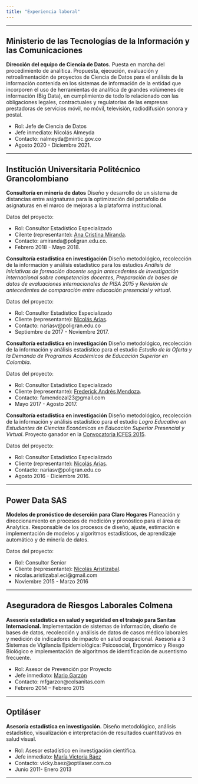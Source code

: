 ```yaml
---
title: "Experiencia laboral"
---
```


***

## Ministerio de las Tecnologías de la Información y las Comunicaciones

**Dirección del equipo de Ciencia de Datos.** Puesta en marcha del procedimiento de analítica. Propuesta, ejecución, evaluación y retroalimentación de proyectos de Ciencia de Datos para el análisis de la información contenida en los sistemas de información de la entidad que incorporen el uso de herramientas de analítica de grandes volúmenes de información (Big Data), en cumplimiento de todo lo relacionado con las obligaciones legales, contractuales y regulatorias de las empresas prestadoras de servicios móvil, no móvil, televisión, radiodifusión sonora y postal.

 - Rol: Jefe de Ciencia de Datos
 - Jefe inmediato: Nicolás Almeyda
 - Contacto: nalmeyda@mintic.gov.co
 - Agosto 2020 - Diciembre 2021.

***

## Institución Universitaria Politécnico Grancolombiano

**Consultoría en minería de datos** Diseño y desarrollo de un sistema de distancias entre asignaturas para la optimización del portafolio de asignaturas en el marco de mejoras a la plataforma institucional.

Datos del proyecto:

 - Rol: Consultor Estadístico Especializado
 - Cilente (representante): [Ana Cristina Miranda](https://www.linkedin.com/in/ana-cristina-miranda-cárdenas-20273b114/){target="_blank"}.
 - Contacto: amiranda@poligran.edu.co.
 - Febrero 2018 - Mayo 2018.

**Consultoría estadística en investigación** Diseño metodológico, recolección de la información y análisis estadístico para los estudios _Análisis de iniciativas de formación docente según antecedentes de investigación internacional sobre competencias docentes_, _Preparación de bases de datos de evaluaciones internacionales de PISA 2015_ y _Revisión de antecedentes de comparación entre educación presencial y virtual_.

Datos del proyecto:

 - Rol: Consultor Estadístico Especializado
 - Cliente (representante): [Nicolás Arias](https://www.linkedin.com/in/nicolas-arias-velandia-706719ab/){target="_blank"}.
 - Contacto: nariasv@poligran.edu.co
 - Septiembre de 2017 - Noviembre 2017.


**Consultoría estadística en investigación** Diseño metodológico, recolección de la información y análisis estadístico para el estudio _Estudio de la Oferta y la Demanda de Programas Académicos de Educación Superior en Colombia_.

Datos del proyecto:

 - Rol: Consultor Estadístico Especializado
 - Cliente (representante): [Frederick Andrés Mendoza](https://www.linkedin.com/in/frederick-andres-mendoza-lozano-7a773133/){target="_blank"}.
 - Contacto: famendozal23@gmail.com 
 - Mayo 2017 - Agosto 2017.

**Consultoría estadística en investigación** Diseño metodológico, recolección de la información y análisis estadístico para el estudio _Logro Educativo en Estudiantes de Ciencias Económicas en Educación Superior Presencial y Virtual_. Proyecto ganador en la [Convocatoria ICFES 2015](https://www.icfes.gov.co/web/guest/resultados-de-investigaciones-2015){target="_blank"}. 

Datos del proyecto:

 - Rol: Consultor Estadístico Especializado
 - Cliente (representante): [Nicolás Arias](https://www.linkedin.com/in/nicolas-arias-velandia-706719ab/){target="_blank"}.
 - Contacto: nariasv@poligran.edu.co
 - Agosto 2016 - Diciembre 2016.

***

## Power Data SAS

**Modelos de pronóstico de deserción para Claro Hogares** Planeación y direccionamiento en procesos de medición y pronóstico para el área de Analytics. Responsable de los procesos de diseño, ajuste, estimación e implementación de modelos y algoritmos estadísticos, de aprendizaje automático y de minería de datos.

Datos del proyecto:

 - Rol: Consultor Senior
 - Cliente (representante): [Nicolás Aristizabal](https://www.linkedin.com/in/niaristizaballo/){target="_blank"}.
 - nicolas.aristizabal.eci@gmail.com
 - Noviembre 2015 - Marzo 2016

***

## Aseguradora de Riesgos Laborales Colmena

**Asesoría estadística en salud y seguridad en el trabajo para Sanitas Internacional.** Implementación de sistemas de información, diseño de bases de datos, recolección y análisis de datos de casos médico laborales y medición de indicadores de impacto en salud ocupacional. Asesoría a 3 Sistemas de Vigilancia Epidemiológica: Psicosocial, Ergonómico y Riesgo Biológico e implementación de algoritmos de identificación de ausentismo frecuente.

 - Rol: Asesor de Prevención por Proyecto
 - Jefe inmediato: [Mario Garzón](https://www.linkedin.com/in/mario-garz%C3%B3n-lawton-82207a25/){target="_blank"}
 - Contacto: mfgarzon@colsanitas.com
 - Febrero 2014 – Febrero 2015

***

## Optiláser

**Asesoría estadística en investigación.** Diseño metodológico, análisis estadístico, visualización e interpretación de resultados cuantitativos en salud visual.

 - Rol: Asesor estadístico en investigación científica.
 - Jefe inmediato: [María Victoria Báez](https://www.linkedin.com/in/mar%C3%ADa-victoria-b%C3%A1ez-gonz%C3%A1lez-34149848/){target="_blank"}
 - Contacto: vicky.baez@optilaser.com.co
 - Junio 2011- Enero 2013

***

